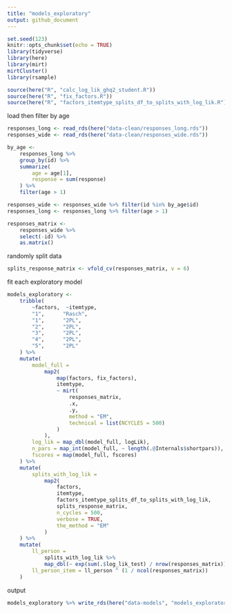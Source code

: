 ```yaml
---
title: "models_exploratory"
output: github_document
---
```


```r
set.seed(123)
knitr::opts_chunk$set(echo = TRUE)
library(tidyverse)
library(here)
library(mirt)
mirtCluster()
library(rsample)

source(here("R", "calc_log_lik_ghq2_student.R"))
source(here("R", "fix_factors.R"))
source(here("R", "factors_itemtype_splits_df_to_splits_with_log_lik.R"))
```

load then filter by age

```r
responses_long <- read_rds(here("data-clean/responses_long.rds"))
responses_wide <- read_rds(here("data-clean/responses_wide.rds"))

by_age <-
	responses_long %>%
	group_by(id) %>%
	summarize(
		age = age[1],
		response = sum(response)
	) %>%
	filter(age > 1)

responses_wide <- responses_wide %>% filter(id %in% by_age$id)
responses_long <- responses_long %>% filter(age > 1)

responses_matrix <- 
	responses_wide %>% 
	select(-id) %>% 
	as.matrix()
```

randomly split data

```r
splits_response_matrix <- vfold_cv(responses_matrix, v = 6)
```

fit each exploratory model

```r
models_exploratory <- 
	tribble(
		~factors,  ~itemtype,
		"1",      "Rasch",
		"1",      "2PL",
		"2",      "2PL",
		"3",      "2PL",
		"4",      "2PL",
		"5",      "2PL"
	) %>% 
	mutate(
		model_full =
			map2(
				map(factors, fix_factors),
				itemtype,
				~ mirt(
					responses_matrix,
					.x, 
					.y,
					method = "EM", 
					technical = list(NCYCLES = 500)
                )
            ),
		log_lik = map_dbl(model_full, logLik),
		n_pars = map_int(model_full, ~ length(.@Internals$shortpars)),
		fscores = map(model_full, fscores)
    ) %>% 
	mutate(
		splits_with_log_lik = 
			map2(
				factors, 
				itemtype, 
				factors_itemtype_splits_df_to_splits_with_log_lik, 
				splits_response_matrix,
				n_cycles = 500, 
				verbose = TRUE,
				the_method = "EM"
			)
	) %>%
	mutate(
		ll_person = 
			splits_with_log_lik %>% 
			map_dbl(~ exp(sum(.$log_lik_test) / nrow(responses_matrix))),
		ll_person_item = ll_person ^ (1 / ncol(responses_matrix))
	)
```

output

```r
models_exploratory %>% write_rds(here("data-models", "models_exploratory.rds"))
```
